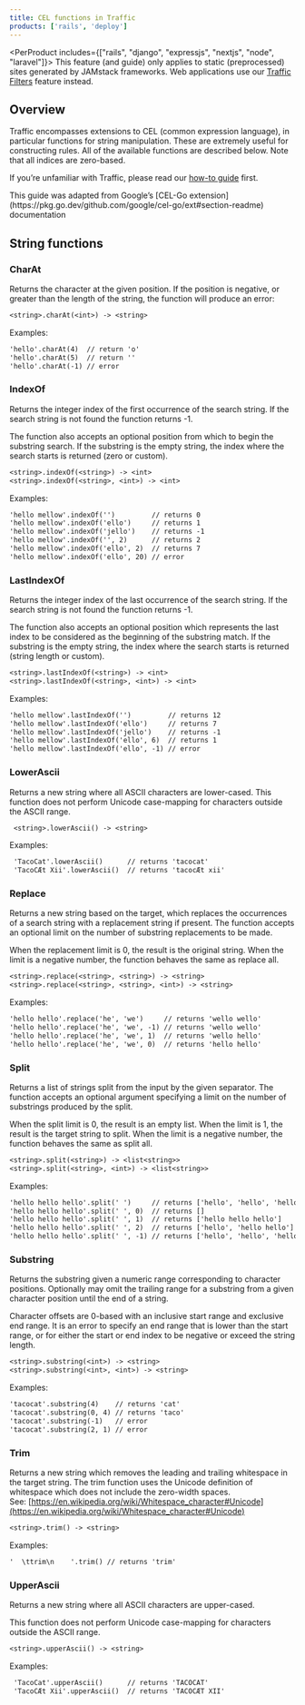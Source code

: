 ```yaml
---
title: CEL functions in Traffic
products: ['rails', 'deploy']
---
```


<PerProduct includes={["rails", "django", "expressjs", "nextjs", "node", "laravel"]}>
<Callout type="warning" title="This guide applies only to static sites">
This feature (and guide) only applies to static (preprocessed) sites generated by JAMstack frameworks. Web applications use our [Traffic Filters](/:product/:version?/networking/ip-filtering) feature instead.
</Callout>
</PerProduct>

## Overview

Traffic encompasses extensions to CEL (common expression language), in particular functions for string manipulation. These are extremely useful for constructing rules. All of the available functions are described below. Note that all indices are zero-based.

If you’re unfamiliar with Traffic, please read our [how-to guide](/:product/:version?/networking/using-traffic-rules-to-route-traffic) first.

<Callout type="info" title="Acknowledgement & thanks">
This guide was adapted from Google’s [CEL-Go extension](https://pkg.go.dev/github.com/google/cel-go/ext#section-readme) documentation
</Callout>

## String functions

### CharAt

Returns the character at the given position. If the position is negative, or greater than the length of the string, the function will produce an error:

```txt
<string>.charAt(<int>) -> <string>

```

Examples:

```txt
'hello'.charAt(4)  // return 'o'
'hello'.charAt(5)  // return ''
'hello'.charAt(-1) // error

```

### IndexOf

Returns the integer index of the first occurrence of the search string. If the search string is not found the function returns -1.

The function also accepts an optional position from which to begin the substring search. If the substring is the empty string, the index where the search starts is returned (zero or custom).

```txt
<string>.indexOf(<string>) -> <int>
<string>.indexOf(<string>, <int>) -> <int>
```

Examples:

```txt
'hello mellow'.indexOf('')         // returns 0
'hello mellow'.indexOf('ello')     // returns 1
'hello mellow'.indexOf('jello')    // returns -1
'hello mellow'.indexOf('', 2)      // returns 2
'hello mellow'.indexOf('ello', 2)  // returns 7
'hello mellow'.indexOf('ello', 20) // error

```

### LastIndexOf

Returns the integer index of the last occurrence of the search string. If the search string is not found the function returns -1.

The function also accepts an optional position which represents the last index to be considered as the beginning of the substring match. If the substring is the empty string, the index where the search starts is returned (string length or custom).

```txt
<string>.lastIndexOf(<string>) -> <int>
<string>.lastIndexOf(<string>, <int>) -> <int>

```

Examples:

```txt
'hello mellow'.lastIndexOf('')         // returns 12
'hello mellow'.lastIndexOf('ello')     // returns 7
'hello mellow'.lastIndexOf('jello')    // returns -1
'hello mellow'.lastIndexOf('ello', 6)  // returns 1
'hello mellow'.lastIndexOf('ello', -1) // error

```

### LowerAscii

Returns a new string where all ASCII characters are lower-cased. This function does not perform Unicode case-mapping for characters outside the ASCII range.

```txt
 <string>.lowerAscii() -> <string>

```

Examples:

```txt
 'TacoCat'.lowerAscii()      // returns 'tacocat'
 'TacoCÆt Xii'.lowerAscii()  // returns 'tacocÆt xii'
```

### Replace

Returns a new string based on the target, which replaces the occurrences of a search string with a replacement string if present. The function accepts an optional limit on the number of substring replacements to be made.

When the replacement limit is 0, the result is the original string. When the limit is a negative number, the function behaves the same as replace all.

```txt
<string>.replace(<string>, <string>) -> <string>
<string>.replace(<string>, <string>, <int>) -> <string>

```

Examples:

```txt
'hello hello'.replace('he', 'we')     // returns 'wello wello'
'hello hello'.replace('he', 'we', -1) // returns 'wello wello'
'hello hello'.replace('he', 'we', 1)  // returns 'wello hello'
'hello hello'.replace('he', 'we', 0)  // returns 'hello hello'

```

### Split

Returns a list of strings split from the input by the given separator. The function accepts an optional argument specifying a limit on the number of substrings produced by the split.

When the split limit is 0, the result is an empty list. When the limit is 1, the result is the target string to split. When the limit is a negative number, the function behaves the same as split all.

```txt
<string>.split(<string>) -> <list<string>>
<string>.split(<string>, <int>) -> <list<string>>

```

Examples:

```txt
'hello hello hello'.split(' ')     // returns ['hello', 'hello', 'hello']
'hello hello hello'.split(' ', 0)  // returns []
'hello hello hello'.split(' ', 1)  // returns ['hello hello hello']
'hello hello hello'.split(' ', 2)  // returns ['hello', 'hello hello']
'hello hello hello'.split(' ', -1) // returns ['hello', 'hello', 'hello']

```

### Substring

Returns the substring given a numeric range corresponding to character positions. Optionally may omit the trailing range for a substring from a given character position until the end of a string.

Character offsets are 0-based with an inclusive start range and exclusive end range. It is an error to specify an end range that is lower than the start range, or for either the start or end index to be negative or exceed the string length.

```txt
<string>.substring(<int>) -> <string>
<string>.substring(<int>, <int>) -> <string>

```

Examples:

```txt
'tacocat'.substring(4)    // returns 'cat'
'tacocat'.substring(0, 4) // returns 'taco'
'tacocat'.substring(-1)   // error
'tacocat'.substring(2, 1) // error

```

### Trim

Returns a new string which removes the leading and trailing whitespace in the target string. The trim function uses the Unicode definition of whitespace which does not include the zero-width spaces. See: [https://en.wikipedia.org/wiki/Whitespace_character#Unicode](https://en.wikipedia.org/wiki/Whitespace_character#Unicode)

```txt
<string>.trim() -> <string>

```

Examples:

```txt
'  \ttrim\n    '.trim() // returns 'trim'

```

### UpperAscii

Returns a new string where all ASCII characters are upper-cased.

This function does not perform Unicode case-mapping for characters outside the ASCII range.

```txt
<string>.upperAscii() -> <string>

```

Examples:

```txt
 'TacoCat'.upperAscii()      // returns 'TACOCAT'
 'TacoCÆt Xii'.upperAscii()  // returns 'TACOCÆT XII'
```